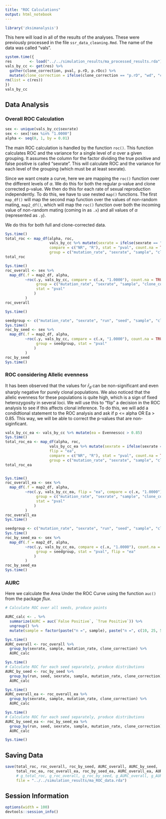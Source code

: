 ```yaml
---
title: "ROC Calculations"
output: html_notebook
---
```


```r
library('zksimanalysis')
```

This here will load in all of the results of the analyses. These were previously
processed in the file `ssr_data_cleaning.Rmd`. The name of the data was called
"vals".

```r
system.time({
res        <- load("../../simulation_results/ma_processed_results.rda")
vals_by_cc <- get(res) %>% 
  gather(clone_correction, pval, p.rD, p.rDcc) %>%
  mutate(clone_correction = ifelse(clone_correction == "p.rD", "wd", "cc"))
rm(list = c(res))
})
vals_by_cc
```

## Data Analysis

### Overall ROC Calculation

```r
sex <- unique(vals_by_cc$sexrate)
sex <- sex[!sex %in% "1.0000"]
alpha <- seq(0, 1, by = 0.01)
```

The main ROC calculation is handled by the function `roc()`. This function
calculates ROC and the variance for a single level of $\alpha$ over a given
grouping. It assumes the column for the factor dividing the true positive and
false positive is called "sexrate". This will calculate ROC and the variance
for each level of the grouping (which must be at least sexrate). 

Since we want create a curve, here we are mapping the `roc()` function over the 
different levels of $\alpha$. We do this for both the regular p-value and clone 
corrected p-value. We then do this for each rate of sexual reproduction 
independently. To do this, we have to use nested `map()` functions. The first 
`map_df()` will map the second map function over the values of non-random
mating, `map2_df()`, which will map the `roc()` function over both the incoming
value of non-random mating (coming in as `.x`) and all values of $\alpha$
(represented as `.y`).

We do this for both full and clone-corrected data.

```r
Sys.time()
total_roc <- map_df(alpha, roc, 
                    vals_by_cc %>% mutate(sexrate = ifelse(sexrate == "1.0000", "R", "NR")),
                    compare = c("NR", "R"), stat = "pval", count.na = TRUE,
                    group = c("mutation_rate", "sexrate", "sample", "clone_correction"))
total_roc

Sys.time()
roc_overall <- sex %>% 
  map_df(.f = map2_df, alpha, 
         ~roc(.y, vals_by_cc, compare = c(.x, "1.0000"), count.na = TRUE, 
              group = c("mutation_rate", "sexrate", "sample", "clone_correction"), 
              stat = "pval"
             )
         ) 
roc_overall

Sys.time()
```


```r
seedgroup <- c("mutation_rate", "sexrate", "run", "seed", "sample", "clone_correction")
Sys.time()
roc_by_seed <- sex %>% 
  map_df(.f = map2_df, alpha, 
         ~roc(.y, vals_by_cc, compare = c(.x, "1.0000"), count.na = TRUE, 
              group = seedgroup, stat = "pval"
             )
         ) 
roc_by_seed
Sys.time()
```

### ROC considering Allelic evenness

It has been observed that the values for $\bar{r}_d$ can be non-significant and
even sharply negative for purely clonal populations. We also noticed that the
allelic evenness for these populations is quite high, which is a sign of fixed
heterozygosity in several loci. We will use this to "flip" a decision in the
ROC analysis to see if this affects clonal inference. To do this, we will add a
condidtional statement to the ROC analysis and ask if p <= alpha OR Ea > 0.85.
This way, we will be able to correct the p-values that are non-siginficant.

```r
vals_by_cc_ea <- vals_by_cc %>% mutate(ea = Evennesscc > 0.85)
Sys.time()
total_roc_ea <- map_df(alpha, roc, 
                    vals_by_cc_ea %>% mutate(sexrate = ifelse(sexrate == "1.0000", "R", "NR")) , 
                    flip = "ea",
                    compare = c("NR", "R"), stat = "pval", count.na = TRUE,
                    group = c("mutation_rate", "sexrate", "sample", "clone_correction"))
total_roc_ea


Sys.time()
roc_overall_ea <- sex %>% 
  map_df(.f = map2_df, alpha, 
         ~roc(.y, vals_by_cc_ea, flip = "ea", compare = c(.x, "1.0000"), count.na = TRUE, 
              group = c("mutation_rate", "sexrate", "sample", "clone_correction"), 
              stat = "pval"
             )
         ) 
roc_overall_ea
Sys.time()
```

```r
seedgroup <- c("mutation_rate", "sexrate", "run", "seed", "sample", "clone_correction")
Sys.time()
roc_by_seed_ea <- sex %>% 
  map_df(.f = map2_df, alpha, 
         ~roc(.y, vals_by_cc_ea, compare = c(.x, "1.0000"), count.na = TRUE, 
              group = seedgroup, stat = "pval", flip = "ea"
             )
         ) 
roc_by_seed_ea
Sys.time()
```


### AURC

Here we calculate the Area Under the ROC Curve using the function `auc()` from
the package *flux*.

```r
# Calculate ROC over all seeds, produce points

AURC_calc <- . %>%
  summarize(AURC = auc(`False Positive`, `True Positive`)) %>%
  ungroup() %>% 
  mutate(sample = factor(paste("n =", sample), paste("n =", c(10, 25, 50, 100))))

Sys.time()
AURC_overall <- roc_overall %>% 
  group_by(sexrate, sample, mutation_rate, clone_correction) %>%
  AURC_calc

Sys.time()
# Calculate ROC for each seed separately, produce distributions
AURC_by_seed <- roc_by_seed %>% 
  group_by(run, seed, sexrate, sample, mutation_rate, clone_correction) %>%
  AURC_calc

Sys.time()
AURC_overall_ea <- roc_overall_ea %>% 
  group_by(sexrate, sample, mutation_rate, clone_correction) %>%
  AURC_calc

Sys.time()
# Calculate ROC for each seed separately, produce distributions
AURC_by_seed_ea <- roc_by_seed_ea %>% 
  group_by(run, seed, sexrate, sample, mutation_rate, clone_correction) %>%
  AURC_calc

Sys.time()
```


## Saving Data

```r
save(total_roc, roc_overall, roc_by_seed, AURC_overall, AURC_by_seed,
     total_roc_ea, roc_overall_ea, roc_by_seed_ea, AURC_overall_ea, AURC_by_seed_ea,
     # g_total_roc, g_roc_overall, g_roc_by_seed, g_AURC_overall, g_AURC_by_seed,
     file = "../../simulation_results/ma_ROC_data.rda")
```



## Session Information

```r
options(width = 100)
devtools::session_info()
```

